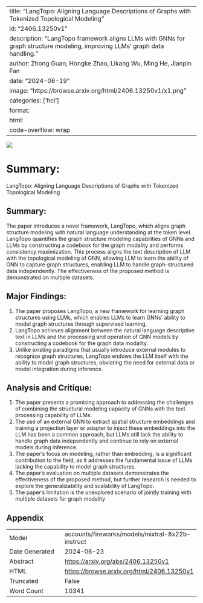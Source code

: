 
---
title: "LangTopo: Aligning Language Descriptions of Graphs with Tokenized Topological Modeling"
id: "2406.13250v1"
description: "LangTopo framework aligns LLMs with GNNs for graph structure modeling, improving LLMs' graph data handling."
author: Zhong Guan, Hongke Zhao, Likang Wu, Ming He, Jianpin Fan
date: "2024-06-19"
image: "https://browse.arxiv.org/html/2406.13250v1/x1.png"
categories: ['hci']
format:
  html:
    code-overflow: wrap
---

![](https://browse.arxiv.org/html/2406.13250v1/x1.png)

# Summary:

LangTopo: Aligning Language Descriptions of Graphs with Tokenized Topological Modeling

## Summary:

The paper introduces a novel framework, LangTopo, which aligns graph structure modeling with natural language understanding at the token level. LangTopo quantifies the graph structure modeling capabilities of GNNs and LLMs by constructing a codebook for the graph modality and performs consistency maximization. This process aligns the text description of LLM with the topological modeling of GNN, allowing LLM to learn the ability of GNN to capture graph structures, enabling LLM to handle graph-structured data independently. The effectiveness of the proposed method is demonstrated on multiple datasets.

## Major Findings:

1. The paper proposes LangTopo, a new framework for learning graph structures using LLMs, which enables LLMs to learn GNNs' ability to model graph structures through supervised learning.
2. LangTopo achieves alignment between the natural language descriptive text in LLMs and the processing and operation of GNN models by constructing a codebook for the graph data modality.
3. Unlike existing paradigms that usually introduce external modules to recognize graph structures, LangTopo endows the LLM itself with the ability to model graph structures, obviating the need for external data or model integration during inference.

## Analysis and Critique:

1. The paper presents a promising approach to addressing the challenges of combining the structural modeling capacity of GNNs with the text processing capability of LLMs.
2. The use of an external GNN to extract spatial structure embeddings and training a projection layer or adapter to inject these embeddings into the LLM has been a common approach, but LLMs still lack the ability to handle graph data independently and continue to rely on external models during inference.
3. The paper's focus on modeling, rather than embedding, is a significant contribution to the field, as it addresses the fundamental issue of LLMs lacking the capability to model graph structures.
4. The paper's evaluation on multiple datasets demonstrates the effectiveness of the proposed method, but further research is needed to explore the generalizability and scalability of LangTopo.
5. The paper's limitation is the unexplored scenario of jointly training with multiple datasets for graph modality

## Appendix

|          |          |
|----------|----------|
| Model     | accounts/fireworks/models/mixtral-8x22b-instruct       |
| Date Generated     | 2024-06-23       |
| Abstract | [https://arxiv.org/abs/2406.13250v1](https://arxiv.org/abs/2406.13250v1)        |
| HTML     | [https://browse.arxiv.org/html/2406.13250v1](https://browse.arxiv.org/html/2406.13250v1)       |
| Truncated       | False       |
| Word Count       | 10341       |